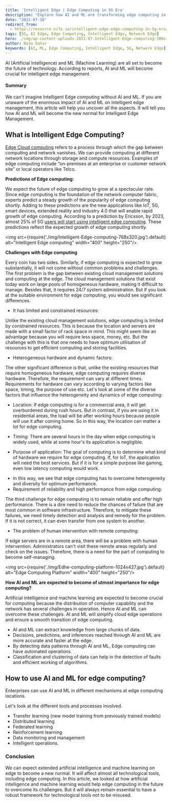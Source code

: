 ```yaml
---
title: 'Intelligent Edge | Edge Computing in 5G Era'
description: "Explore how AI and ML are transforming edge computing in the 5G era. Learn about the benefits, challenges, and future potential of intelligent edge management."
date: "2021-07-18"
redirect_from: 
  - https://resource.nife.io/intelligent-edge-edge-computing-in-5g-era/
tags: [5G, AI Edge, Edge Computing, Intelligent Edge, Network Edge]
hero: ./img/wp-content-uploads-2021-07-Intelligent-Edge-computing-300x125.jpg
author: Nida Sahar
keywords: [AI, ML, Edge Computing, Intelligent Edge, 5G, Network Edge]
---
```



AI (Artificial Intelligence) and ML (Machine Learning) are all set to become the future of technology. According to reports, AI and ML will become crucial for intelligent edge management.

#### Summary

We can't imagine Intelligent Edge computing without AI and ML. If you are unaware of the enormous impact of AI and ML on Intelligent edge management, this article will help you uncover all the aspects. It will tell you how AI and ML will become the new normal for Intelligent Edge Management.

## **What is Intelligent Edge Computing?**

[Edge Cloud computing](/blog/differentiation-between-edge-computing-and-cloud-computing-a-study/) refers to a process through which the gap between computing and network vanishes. We can provide computing at different network locations through storage and compute resources. Examples of edge computing include “on-premises at an enterprise or customer network site” or local operators like Telco.

**Predictions of Edge computing:**

We expect the future of edge computing to grow at a spectacular rate. Since edge computing is the foundation of the network computer fabric, experts predict a steady growth of the popularity of edge computing shortly. Adding to these predictions are the new applications like IoT, 5G, smart devices, extended reality and Industry 4.0 that will enable rapid growth of edge computing. According to a prediction by Ericsson, by 2023, almost 25% of 5G [users will start using intelligent edge computing](/blog/enhancing-user-experience-and-facilitating-innovation-with-edge-compute/). These predictions reflect the expected growth of edge computing shortly.


<img src={require('./img/Intelligent-Edge-computing-768x320.jpg').default} alt="Intelligent Edge computing" width="400" height="250"/>
<br/>


 
**Challenges with Edge computing**

Every coin has two sides. Similarly, if edge computing is expected to grow substantially, it will not come without common problems and challenges. The first problem is the gap between existing cloud management solutions and computing at the edge. The cloud management solutions that exist today work on large pools of homogeneous hardware, making it difficult to manage. Besides that, it requires 24/7 system administration. But if you look at the suitable environment for edge computing, you would see significant differences.

- It has limited and constrained resources:

Unlike the existing cloud management solutions, edge computing is limited by constrained resources. This is because the location and servers are made with a small factor of rack space in mind. This might seem like an advantage because you will require less space, money, etc. But the challenge with this is that one needs to have optimum utilisation of resources to get efficient computing and storing facilities.

- Heterogeneous hardware and dynamic factors:

The other significant difference is that, unlike the existing resources that require homogeneous hardware, edge computing requires diverse hardware. Therefore, the requirement can vary at different times. Requirements for hardware can vary according to varying factors like space, timing, the purpose of use etc. Let's look at some of the diverse factors that influence the heterogeneity and dynamics of edge computing:

- Location: If edge computing is for a commercial area, it will get overburdened during rush hours. But in contrast, if you are using it in residential areas, the load will be after working hours because people will use it after coming home. So in this way, the location can matter a lot for edge computing.

* Timing: There are several hours in the day when edge computing is widely used, while at some hour's its application is negligible.

- Purpose of application: The goal of computing is to determine what kind of hardware we require for edge computing. If, for IoT, the application will need the best services. But if it is for a simple purpose like gaming, even low latency computing would work.

* In this way, we see that edge computing has to overcome heterogeneity and diversity for optimum performance.
* Requirement of reliability and high performance from edge computing:

The third challenge for edge computing is to remain reliable and offer high performance. There is a dire need to reduce the chances of failure that are most common in software infrastructure. Therefore, to mitigate these failures, we need timely detection and analysis and remedy for the problem. If it is not correct, it can even transfer from one system to another.

- The problem of human intervention with remote computing:

If edge servers are in a remote area, there will be a problem with human intervention. Administrators can't visit these remote areas regularly and check on the issues. Therefore, there is a need for the part of computing to become self-managing.


<img src={require('./img/Edhe-computing-platform-1024x427.jpg').default} alt="Edge Computing Platform" width="400" height="250"/>
<br/>


 
**How AI and ML are expected to become of utmost importance for edge computing?**

Artificial intelligence and machine learning are expected to become crucial for computing because the distribution of computer capability and the network has several challenges in operation. Hence AI and ML can overcome these challenges. AI and ML will simplify cloud edge operations and ensure a smooth transition of edge computing.

- AI and ML can extract knowledge from large chunks of data.
- Decisions, predictions, and inferences reached through AI and ML are more accurate and faster at the edge.
- By detecting data patterns through AI and ML, Edge computing can have automated operations.
- Classification and clustering of data can help in the detection of faults and efficient working of algorithms.

## **How to use AI and ML for edge computing?**

Enterprises can use AI and ML in different mechanisms at edge computing locations.

Let's look at the different tools and processes involved.

- Transfer learning (new model training from previously trained models)
- Distributed learning
- Federated learning
- Reinforcement learning
- Data monitoring and management
- Intelligent operations.

### Conclusion

We can expect extended artificial intelligence and machine learning on edge to become a new normal. It will affect almost all technological tools, including edge computing. In this article, we looked at how artificial intelligence and machine learning would help edge computing in the future to overcome its challenges. But it will always remain essential to have a robust framework for technological tools not to be misused.
